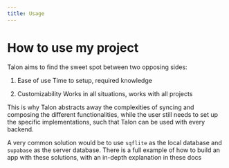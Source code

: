 ```yaml
---
title: Usage
---
```


# How to use my project
Talon aims to find the sweet spot between two opposing sides:

1. Ease of use
Time to setup, required knowledge

2. Customizability
Works in all situations, works with all projects

This is why Talon abstracts away the complexities of syncing and composing the
different functionalities, while the user still needs to set up the specific
implementations, such that Talon can be used with every backend.

A very common solution would be to use `sqflite` as the local database and
`supabase` as the server database. There is a full example of how to build an app
with these solutions, with an in-depth explanation in these docs

